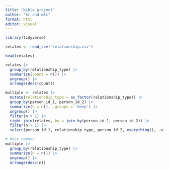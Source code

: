 ```yaml
---
title: "bible project"
author: "kr and mlc"
format: html
editor: visual
---
```


```r
library(tidyverse)
```

```r
relates <- read_csv('relationship.csv')
```

```r
head(relates)
```

```r
relates |> 
  group_by(relationship_type) |> 
  summarize(count = n()) |> 
  ungroup() |> 
  arrange(desc(count))
```

```r
multiple <- relates |> 
  mutate(relationship_type = as_factor(relationship_type)) |> 
  group_by(person_id_1, person_id_2) |> 
  summarize(n = n(), .groups = 'keep') |>
  ungroup() |> 
  filter(n > 1) |> 
  right_join(relates, by = join_by(person_id_1, person_id_2)) |> 
  filter(n > 1) |> 
  select(person_id_1, relationship_type, person_id_2, everything(), -n) 

# Most common
multiple |> 
  group_by(relationship_type) |> 
  summarize(n = n()) |> 
  ungroup() |> 
  arrange(desc(n))
```
